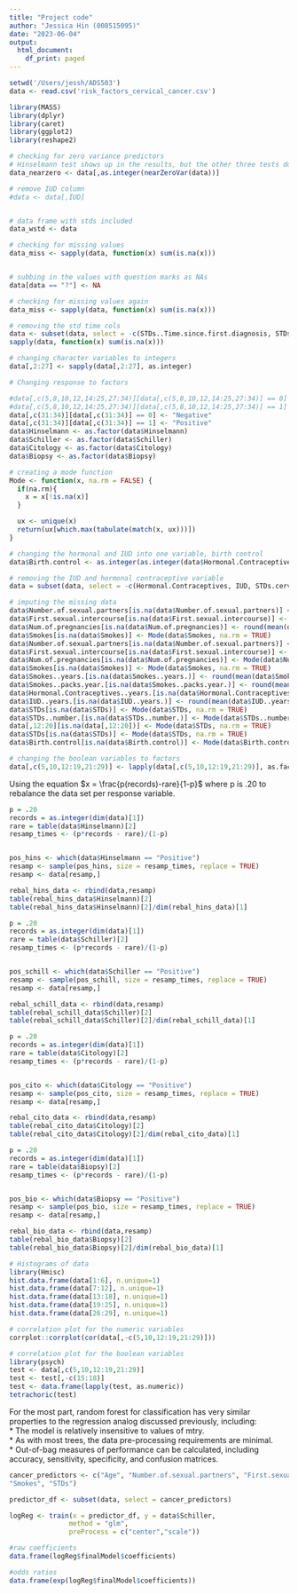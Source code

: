 ---
title: "Project code"
author: "Jessica Hin (008515095)"
date: "2023-06-04"
output:
  html_document:
    df_print: paged
---

```{r setup}
setwd('/Users/jessh/ADS503')
data <- read.csv('risk_factors_cervical_cancer.csv')

library(MASS)
library(dplyr)
library(caret)
library(ggplot2)
library(reshape2)
```

```{r preprocessing pt 1}
# checking for zero variance predictors
# Hinselmann test shows up in the results, but the other three tests do not (Schiller,Cytology,Biopsy)
data_nearzero <- data[,as.integer(nearZeroVar(data))]

# remove IUD column
#data <- data[,IUD] 


# data frame with stds included
data_wstd <- data

# checking for missing values
data_miss <- sapply(data, function(x) sum(is.na(x)))


# subbing in the values with question marks as NAs
data[data == "?"] <- NA

# checking for missing values again
data_miss <- sapply(data, function(x) sum(is.na(x)))

# removing the std time cols
data <- subset(data, select = -c(STDs..Time.since.first.diagnosis, STDs..Time.since.last.diagnosis))
sapply(data, function(x) sum(is.na(x)))

# changing character variables to integers
data[,2:27] <- sapply(data[,2:27], as.integer)

# Changing response to factors

#data[,c(5,8,10,12,14:25,27:34)][data[,c(5,8,10,12,14:25,27:34)] == 0]  <- "Negative"
#data[,c(5,8,10,12,14:25,27:34)][data[,c(5,8,10,12,14:25,27:34)] == 1] <- "Positive"
data[,c(31:34)][data[,c(31:34)] == 0] <- "Negative"
data[,c(31:34)][data[,c(31:34)] == 1] <- "Positive"
data$Hinselmann <- as.factor(data$Hinselmann)
data$Schiller <- as.factor(data$Schiller)
data$Citology <- as.factor(data$Citology)
data$Biopsy <- as.factor(data$Biopsy)
```

```{r preprocessing imputation}
# creating a mode function
Mode <- function(x, na.rm = FALSE) {
  if(na.rm){
    x = x[!is.na(x)]
  }

  ux <- unique(x)
  return(ux[which.max(tabulate(match(x, ux)))])
}

# changing the hormonal and IUD into one variable, birth control
data$Birth.control <- as.integer(as.integer(data$Hormonal.Contraceptives) | as.integer(data$IUD))

# removing the IUD and hormonal contraceptive variable
data = subset(data, select = -c(Hormonal.Contraceptives, IUD, STDs.cervical.condylomatosis,STDs.vaginal.condylomatosis,STDs.vulvo.perineal.condylomatosis, STDs.AIDS))

# imputing the missing data
data$Number.of.sexual.partners[is.na(data$Number.of.sexual.partners)] <- round(mean(data$Number.of.sexual.partners, na.rm = TRUE))
data$First.sexual.intercourse[is.na(data$First.sexual.intercourse)] <- round(mean(data$First.sexual.intercourse, na.rm = TRUE))
data$Num.of.pregnancies[is.na(data$Num.of.pregnancies)] <- round(mean(data$Num.of.pregnancies, na.rm = TRUE))
data$Smokes[is.na(data$Smokes)] <- Mode(data$Smokes, na.rm = TRUE)
data$Number.of.sexual.partners[is.na(data$Number.of.sexual.partners)] <- Mode(data$Number.of.sexual.partners, na.rm = TRUE)
data$First.sexual.intercourse[is.na(data$First.sexual.intercourse)] <- round(mean(data$First.sexual.intercourse, na.rm = TRUE))
data$Num.of.pregnancies[is.na(data$Num.of.pregnancies)] <- Mode(data$Num.of.pregnancies, na.rm = TRUE)
data$Smokes[is.na(data$Smokes)] <- Mode(data$Smokes, na.rm = TRUE)
data$Smokes..years.[is.na(data$Smokes..years.)] <- round(mean(data$Smokes..years., na.rm = TRUE))
data$Smokes..packs.year.[is.na(data$Smokes..packs.year.)] <- round(mean(data$Smokes..packs.year., na.rm = TRUE))
data$Hormonal.Contraceptives..years.[is.na(data$Hormonal.Contraceptives..years.)] <- round(mean(data$Hormonal.Contraceptives..years., na.rm = TRUE))
data$IUD..years.[is.na(data$IUD..years.)] <- round(mean(data$IUD..years., na.rm = TRUE))
data$STDs[is.na(data$STDs)] <- Mode(data$STDs, na.rm = TRUE)
data$STDs..number.[is.na(data$STDs..number.)] <- Mode(data$STDs..number., na.rm = TRUE)
data[,12:20][is.na(data[,12:20])] <- Mode(data$STDs, na.rm = TRUE)
data$STDs[is.na(data$STDs)] <- Mode(data$STDs, na.rm = TRUE)
data$Birth.control[is.na(data$Birth.control)] <- Mode(data$Birth.control)

# changing the boolean variables to factors
data[,c(5,10,12:19,21:29)] <- lapply(data[,c(5,10,12:19,21:29)], as.factor)
```

Using the equation $x = \frac{p(records)-rare}{1-p}$ where p is .20 to rebalance the data set per response variable.

```{r rebalancing Hinselmann}
p = .20
records = as.integer(dim(data)[1])
rare = table(data$Hinselmann)[2]
resamp_times <- (p*records - rare)/(1-p)


pos_hins <- which(data$Hinselmann == "Positive")
resamp <- sample(pos_hins, size = resamp_times, replace = TRUE)
resamp <- data[resamp,]

rebal_hins_data <- rbind(data,resamp)
table(rebal_hins_data$Hinselmann)[2]
table(rebal_hins_data$Hinselmann)[2]/dim(rebal_hins_data)[1]
```

```{r rebalancing Schiller}
p = .20
records = as.integer(dim(data)[1])
rare = table(data$Schiller)[2]
resamp_times <- (p*records - rare)/(1-p)


pos_schill <- which(data$Schiller == "Positive")
resamp <- sample(pos_schill, size = resamp_times, replace = TRUE)
resamp <- data[resamp,]

rebal_schill_data <- rbind(data,resamp)
table(rebal_schill_data$Schiller)[2]
table(rebal_schill_data$Schiller)[2]/dim(rebal_schill_data)[1]
```
```{r rebalacing Citology}
p = .20
records = as.integer(dim(data)[1])
rare = table(data$Citology)[2]
resamp_times <- (p*records - rare)/(1-p)


pos_cito <- which(data$Citology == "Positive")
resamp <- sample(pos_cito, size = resamp_times, replace = TRUE)
resamp <- data[resamp,]

rebal_cito_data <- rbind(data,resamp)
table(rebal_cito_data$Citology)[2]
table(rebal_cito_data$Citology)[2]/dim(rebal_cito_data)[1]
```

```{r rebalacing Biopsy}
p = .20
records = as.integer(dim(data)[1])
rare = table(data$Biopsy)[2]
resamp_times <- (p*records - rare)/(1-p)


pos_bio <- which(data$Biopsy == "Positive")
resamp <- sample(pos_bio, size = resamp_times, replace = TRUE)
resamp <- data[resamp,]

rebal_bio_data <- rbind(data,resamp)
table(rebal_bio_data$Biopsy)[2]
table(rebal_bio_data$Biopsy)[2]/dim(rebal_bio_data)[1]
```


```{r EDA, fig.height=14, fig.width=14, warning=FALSE}

# Histograms of data
library(Hmisc)
hist.data.frame(data[1:6], n.unique=1)
hist.data.frame(data[7:12], n.unique=1)
hist.data.frame(data[13:18], n.unique=1)
hist.data.frame(data[19:25], n.unique=1)
hist.data.frame(data[26:29], n.unique=1)

# correlation plot for the numeric variables
corrplot::corrplot(cor(data[,-c(5,10,12:19,21:29)]))

# correlation plot for the boolean variables
library(psych)
test <- data[,c(5,10,12:19,21:29)]
test <- test[,-c(15:18)]
test <- data.frame(lapply(test, as.numeric))
tetrachoric(test)
```
For the most part, random forest for classification has very similar properties to the regression analog discussed previously, including:  
* The model is relatively insensitive to values of mtry.  
* As with most trees, the data pre-processing requirements are minimal.  
* Out-of-bag measures of performance can be calculated, including accuracy,  sensitivity, specificity, and confusion matrices. 



```{r Logistic Regression Model}

cancer_predictors <- c("Age", "Number.of.sexual.partners", "First.sexual.intercourse", "Num.of.pregnancies", 
"Smokes", "STDs")

predictor_df <- subset(data, select = cancer_predictors)

logReg <- train(x = predictor_df, y = data$Schiller,
               method = "glm",
               preProcess = c("center","scale"))

#raw coefficients
data.frame(logReg$finalModel$coefficients)

#odds ratios
data.frame(exp(logReg$finalModel$coefficients))
```



```{r random forest model}



```

